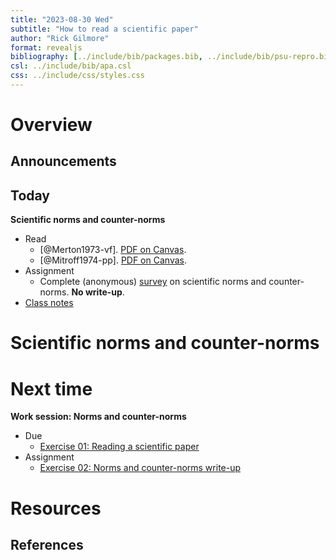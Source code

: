 ```yaml
---
title: "2023-08-30 Wed"
subtitle: "How to read a scientific paper"
author: "Rick Gilmore"
format: revealjs
bibliography: [../include/bib/packages.bib, ../include/bib/psu-repro.bib]
csl: ../include/bib/apa.csl
css: ../include/css/styles.css
---
```


# Overview

## Announcements

## Today

**Scientific norms and counter-norms**

- Read
    - [@Merton1973-vf]. [PDF on Canvas](https://psu.instructure.com/files/144517091/download?download_frd=1).
    - [@Mitroff1974-pp]. [PDF on Canvas]().
- [Assignment]{.green_assigned}
    - Complete (anonymous) [survey]() on scientific norms and counter-norms. **No write-up**.
- [Class notes]()

# Scientific norms and counter-norms

# Next time

**Work session: Norms and counter-norms**

- [Due]{.orange_due}
    - [Exercise 01: Reading a scientific paper](../ex01-read-a-scientific-paper.qmd)
- [Assignment]{.green_assigned}
    - [Exercise 02: Norms and counter-norms write-up](../ex02-norms-counternorms.qmd)

# Resources

## References

